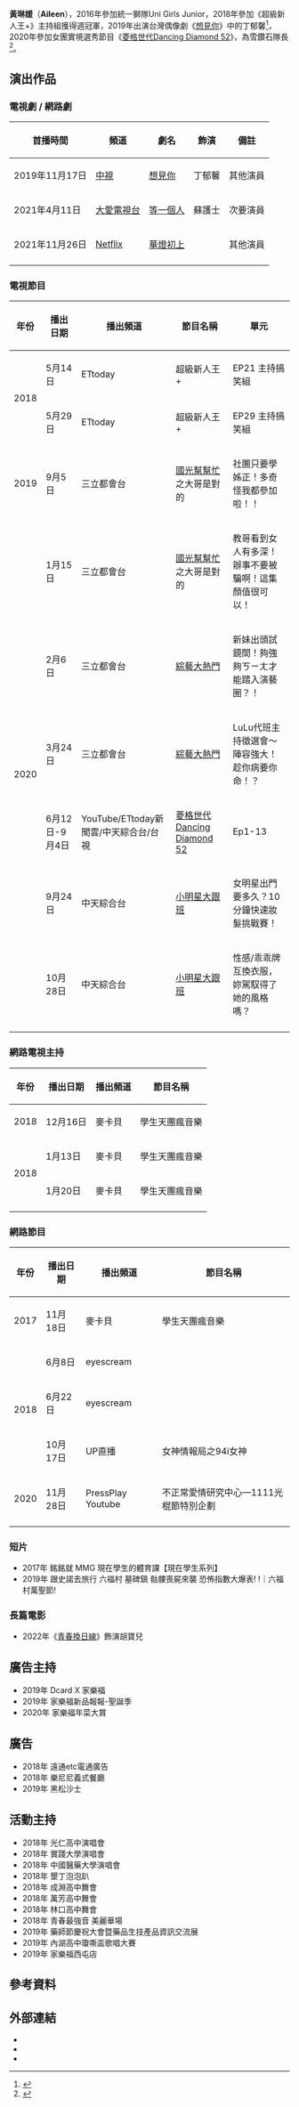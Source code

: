 {{藝人
| 姓名 = 黃琳媛
| 類型 = 女藝人
| 圖片 = 
| 圖片尺寸 = 
| 本名 =
| 羅馬拼音 = Huang Lin Yuan
| 英文名 = Aileen
| 暱稱 =0元
| 國籍 = {{ROC}}
| 出生日期 = {{Birth_date_and_age|1996|7|25}}
| 出生地點 = {{TWN}}[[新北市|新北市]][[三重區|三重區]]
| 教育程度 = 新北市三重區集美國民小學<br />[[新北市私立金陵女子高級中學|新北市私立金陵女子高級中學]]國中部<br />[[新北市立林口高級中學|新北市立林口高級中學]]<br />[[中國文化大學|中國文化大學]]新聞系
| 音樂類型 = [[華語流行音樂|華語流行音樂]]
| 職業 = [[歌手|歌手]] 、[[主持人|主持人]]、[[演員|演員]]
| 語言 = [[中華民國國語|國語]]、[[英語|英語]]、[[台語|台語]]
| 活躍年代 = 2019年至今
| 唱片公司 = 
| 經紀公司 =後浪潮娛樂（-至今）
| 網站 = 
| 音樂專輯 = 
| 相關團體 = 
| imdb = 
}}
'''黃琳媛'''（'''Aileen'''）{{BD|1996年|7月25日||}}，2016年參加統一獅隊Uni Girls Junior，2018年參加《超級新人王+》主持組擭得週冠軍，2019年出演台灣偶像劇《[[想見你_(電視劇)|想見你]]》中的丁郁馨<ref>{{cite news |author1=許逸群 |title=曾當記者遭飆罵　黃琳媛出演《想見你》走紅參賽「DD52」|url= https://star.ettoday.net/news/1735247#ixzz6i5daMyhD |accessdate=2020-12-30 |work=ETtoday新聞雲 |date=2019-06-11}}</ref>，2020年參加女團實境選秀節目《[[菱格世代Dancing_Diamond_52|菱格世代Dancing Diamond 52]]》，為雪鑽石隊長<ref>{{cite news |author1=廖映翔、邱子軒、陳宏睿 |title=DD52 選美選秀差很大！台灣小姐冠軍曝參加女團秘辛 |url=https://www.chinatimes.com/realtimenews/20200611004688-260404?chdtv |accessdate=2020-12-30 |work=中時新聞網 |date=2019-06-11}}</ref>。

== 演出作品 ==
===電視劇 / 網路劇===
{| class="wikitable" 
!首播時間
!頻道
!劇名
!飾演
!備註
|-
|2019年11月17日
|[[中視|中視]]
|[[想見你_(電視劇)|想見你]]
|丁郁馨
|其他演員
|-
|2021年4月11日
|[[大愛電視台|大愛電視台]]
|[[等一個人|等一個人]]
|蘇護士
|次要演員
|-
|2021年11月26日
|[[Netflix|Netflix]]
|[[華燈初上_(電視劇)|華燈初上]]
|
|其他演員
|-
|}

===電視節目===
{| class="wikitable" 
!年份
!播出日期
!播出頻道
!節目名稱
!單元
|-
| rowspan="2" |2018
|5月14日
|ETtoday
|超級新人王+
|EP21 主持搞笑組
|-  
|5月29日
|ETtoday
|超級新人王+
|EP29 主持搞笑組
|-  
| rowspan="1" |2019
|9月5日
|三立都會台
|[[國光幫幫忙|國光幫幫忙]]之大哥是對的
|社團只要學姊正！多奇怪我都參加啦！！
|-  
| rowspan="6" |2020
|1月15日
|三立都會台
|[[國光幫幫忙|國光幫幫忙]]之大哥是對的
|教哥看到女人有多深！辦事不要被騙啊！這集顏值很可以！
|-  
|2月6日
|三立都會台
|[[綜藝大熱門|綜藝大熱門]]
|新妹出頭試鏡間！夠強夠ㄎㄧㄤ才能踏入演藝圈？！
|-  
|3月24日
|三立都會台
|[[綜藝大熱門|綜藝大熱門]]
|LuLu代班主持徵選會～陣容強大！趁你病要你命！？
|-  
|6月12日-9月4日
|YouTube/ETtoday新聞雲/中天綜合台/台視
|[[菱格世代Dancing_Diamond_52|菱格世代Dancing Diamond 52]]
|Ep1-13
|-  
|9月24日
|中天綜合台
|[[小明星大跟班|小明星大跟班]]
|女明星出門要多久？10分鐘快速妝髮挑戰賽！
|-  
|10月28日
|中天綜合台
|[[小明星大跟班|小明星大跟班]]
|性感/乖乖牌互換衣服，妳駕馭得了她的風格嗎？
|-  
|}
===網路電視主持===
{| class="wikitable"
|- 
!年份
!播出日期
!播出頻道
!節目名稱
|-
| rowspan="1" |2018
|12月16日
|麥卡貝
|學生天團瘋音樂
|- 
| rowspan="2" |2018
|1月13日
|麥卡貝
|學生天團瘋音樂
|- 
|1月20日
|麥卡貝
|學生天團瘋音樂
|- 
|}
===網路節目===
{| class="wikitable"
|- 
!年份
!播出日期
!播出頻道
!節目名稱
|-
| rowspan="1" |2017
|11月18日
|麥卡貝
|學生天團瘋音樂
|- 
| rowspan="3" |2018
|6月8日
|eyescream
|
|- 
|6月22日
|eyescream
|
|- 
|10月17日
|UP直播
|女神情報局之94i女神 
|- 
| rowspan="1" |2020
|11月28日
|PressPlay Youtube
|不正常愛情研究中心—1111光棍節特別企劃
|- 
|}
=== 短片 ===
*2017年 銘銘就 MMG 現在學生的體育課【現在學生系列】
*2019年 跟史諾去旅行 六福村 墓碑鎮 骷髏喪屍來襲 恐怖指數大爆表! !｜六福村萬聖節!

=== 長篇電影 ===
*2022年《[[青春換日線|青春換日線]]》飾演胡寶兒

== 廣告主持 ==
*2019年 Dcard X 家樂福
*2019年 家樂福新品報報-聖誕季
*2020年 家樂福年菜大賞

== 廣告 ==
*2018年 遠通etc電通廣告
*2018年 樂尼尼義式餐廳
*2019年 黑松沙士

== 活動主持==
*2018年 光仁高中演唱會
*2018年 實踐大學演唱會
*2018年 中國醫藥大學演唱會
*2018年 墾丁泡泡趴
*2018年 成淵高中舞會
*2018年 萬芳高中舞會
*2018年 林口高中舞會
*2018年 青春最強音 美麗華場
*2019年 藥師節慶祝大會暨藥品生技產品資訊交流展
*2019年 內湖高中瓊嘶盃歌唱大賽
*2019年 家樂福西屯店

== 參考資料 ==
{{Reflist|2}}

==外部連結==
*{{facebook|hlyuann|黃琳媛}}
*{{instagram|hl_yuan|黃琳媛}}
*{{YouTube|channel=UCcqvTpuhHJq_bNr3cHXqFrA}}